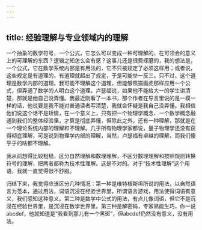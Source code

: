```yaml
---
---
---
```

title: 经验理解与专业领域内的理解
---




一个抽象的数学符号，一个公式，它怎么可以变成一种可理解的、在可领会的意义上的可理解的东西？逻辑之知怎么会有感？这事儿还是很费琢磨的，我的想法是，一个公式，它在数学系统内部是有用法的，它不只被规定了必须这样用；或者说，这些规定是有道理的，有道理就超出了规定，于是可能举一反三。只不过，这个道理是数学内部的道理。我可能不理解这个道理，但能够照猫画虎那样应用一个公式，但弄通了数学的人明白这个道理。卢瑟福说，如果他不能给大一的学生讲清楚，那就是他自己没弄懂。我最近刚看了一本书，那个作者在导言里说的是一模一样的话，他说要是我不能对普通读者写清楚，我就会怀疑是我自己没弄懂。我相信他们说这个话不是矫情，在一个意义上，只有把一个物理学概念、一个数学概念融通到我们的整体经验里，才算是彻底弄懂，但除此之外，还有一种理解，那就是在一个理论系统内部的理解和不理解。几乎所有物理学家都说，量子物理学还没有获得彻底理解，可是说到物理学内部的理解，当然，卢瑟福有卓越的理解，而我们傻乎乎的啥都不理解。

我从前想得比较粗糙，区分自然理解和数理理解，不区分数理理解和按照规则转换符号的理解，把两者都称为技术性理解。这是不对的。对于“技术性理解”这个用语，我就一直觉得很不舒服。

归结下来，我觉得应该区分几种情况：第一种是维特根斯坦所说的用法，以自然语言为范本，通过用法，词语沉浸在经验世界里，所谓语言游戏，用法使得词语有意义，我们感知这种意义。第二种是数学中公式的用法，有点儿像词语，但它不是沉浸在经验世界里，是沉浸在数学世界里。第三种是解密码，专家熟能生巧，你一说abcdef，他就知道是“我看到那儿有一个黑斑”，但abcdef仍然没有意义，没有用法。